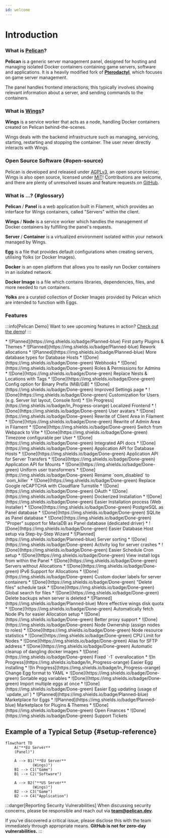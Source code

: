 ```yaml
---
id: welcome
---
```



# Introduction

### What is [Pelican](https://github.com/pelican-dev/panel)?

**Pelican** is a generic server management panel, designed for hosting and managing isolated Docker containers containing game servers, software and applications.
It is a heavily modified fork of [**Pterodactyl**](https://pterodactyl.io/), which focuses on game server management. 

The panel handles frontend interactions; this typically involves showing relevant information about a server, and sending commands to the containers.

### What is [Wings](https://github.com/pelican-dev/wings)?

**Wings** is a service worker that acts as a node, handling Docker containers created on Pelican behind-the-scenes.

Wings deals with the backend infrastructure such as managing, servicing, starting, restarting and stopping the container. The user never directly interacts with Wings.

### Open Source Software {#open-source}
Pelican is developed and released under [AGPLv3](https://www.gnu.org/licenses/agpl-3.0.en.html), an open source license; Wings is also open source, licensed under [MIT](https://opensource.org/license/mit)!
Contributions are welcome, and there are plenty of unresolved issues and feature requests on [GitHub](https://github.com/pelican-dev).

### What is ...? {#glossary}

**Pelican** / **Panel** is a web application built in Filament, which provides an interface for Wings containers, called "Servers" within the client.

**Wings** / **Node** is a service worker which handles the management of Docker containers by fulfilling the panel's requests.

**Server** / **Container** is a virtualized environment isolated within your network managed by Wings.

**Egg** is a file that provides default configurations when creating servers, utilising Yolks (or Docker Images).

**Docker** is an open platform that allows you to easily run Docker containers in an isolated network.

**Docker Image** is a file which contains libraries, dependencies, files, and more needed to run containers.

**Yolks** are a curated collection of Docker Images provided by Pelican which are intended to function with Eggs.

### Features

:::info[Pelican Demo]
Want to see upcoming features in action? [Check out the demo](https://demo.pelican.dev)!
:::

<Tabs>
    <TabItem value="1" label="General">
        * ![Planned](https://img.shields.io/badge/Planned-blue) First party Plugins & Themes
        * ![Planned](https://img.shields.io/badge/Planned-blue) Rework allocations
        * ![Planned](https://img.shields.io/badge/Planned-blue) More database types for Database Hosts
        * ![Done](https://img.shields.io/badge/Done-green) Webhooks
        * ![Done](https://img.shields.io/badge/Done-green) Roles & Permissions for Admins
        * ![Done](https://img.shields.io/badge/Done-green) Replace Nests & Locations with Tags
        * ![Done](https://img.shields.io/badge/Done-green) Config option for Binary Prefix (MiB/GiB)
        * ![Done](https://img.shields.io/badge/Done-green) Improved Settings page
        * ![Done](https://img.shields.io/badge/Done-green) Customization for Users (e.g. Server list layout, Console font)
    </TabItem>
    <TabItem value="2" label="Frontend">
        * ![In Progress](https://img.shields.io/badge/In_Progress-orange) Localized Frontend
        * ![Done](https://img.shields.io/badge/Done-green) User avatars
        * ![Done](https://img.shields.io/badge/Done-green) Rewrite of Client Area in Filament
        * ![Done](https://img.shields.io/badge/Done-green) Rewrite of Admin Area in Filament
        * ![Done](https://img.shields.io/badge/Done-green) Switch from Webpack to Vite
        * ![Done](https://img.shields.io/badge/Done-green) Timezone configurable per User
    </TabItem>
    <TabItem value="3" label="API">
        * ![Done](https://img.shields.io/badge/Done-green) Integrated API docs
        * ![Done](https://img.shields.io/badge/Done-green) Application API for Database Hosts
        * ![Done](https://img.shields.io/badge/Done-green) Application API for Server Transfers
        * ![Done](https://img.shields.io/badge/Done-green) Application API for Mounts
        * ![Done](https://img.shields.io/badge/Done-green) Uniform user transformers
        * ![Done](https://img.shields.io/badge/Done-green) Rename `oom_disabled` to `oom_killer`
    </TabItem>
    <TabItem value="4" label="Auth">
        * ![Done](https://img.shields.io/badge/Done-green) Replace Google reCAPTCHA with Cloudflare Turnstile
        * ![Done](https://img.shields.io/badge/Done-green) OAuth
    </TabItem>
    <TabItem value="5" label="Setup">
        * ![Done](https://img.shields.io/badge/Done-green) Dockerized Installation
        * ![Done](https://img.shields.io/badge/Done-green) Easier Installation process (Web Installer)
        * ![Done](https://img.shields.io/badge/Done-green) PostgreSQL as Panel database
        * ![Done](https://img.shields.io/badge/Done-green) SQLite as Panel database
        * ![Done](https://img.shields.io/badge/Done-green) "Proper" support for MariaDB as Panel database (dedicated driver)
        * ![Done](https://img.shields.io/badge/Done-green) Easier Database Host setup via Step-by-Step Wizard
    </TabItem>
    <TabItem value="6" label="Server">
        * ![Planned](https://img.shields.io/badge/Planned-blue) Server sorting
        * ![Done](https://img.shields.io/badge/Done-green) Activity log for server crashes
        * ![Done](https://img.shields.io/badge/Done-green) Easier Schedule Cron setup
        * ![Done](https://img.shields.io/badge/Done-green) View install logs from within the Panel
        * ![Done](https://img.shields.io/badge/Done-green) Servers without Allocations
        * ![Done](https://img.shields.io/badge/Done-green) IPv6 Support for Allocations
        * ![Done](https://img.shields.io/badge/Done-green) Custom docker labels for server containers
        * ![Done](https://img.shields.io/badge/Done-green) "Delete files" schedule task
        * ![Done](https://img.shields.io/badge/Done-green) Global search for files
        * ![Done](https://img.shields.io/badge/Done-green) Delete backups when server is deleted
    </TabItem>
    <TabItem value="7" label="Node">
        * ![Planned](https://img.shields.io/badge/Planned-blue) More effective wings disk quota
        * ![Done](https://img.shields.io/badge/Done-green) Automatically fetch Node IPs for easier Allocation setup
        * ![Done](https://img.shields.io/badge/Done-green) Better proxy support
        * ![Done](https://img.shields.io/badge/Done-green) Node Ownership (assign nodes to roles)
        * ![Done](https://img.shields.io/badge/Done-green) Node resource statistics
        * ![Done](https://img.shields.io/badge/Done-green) CPU Limit for Nodes
        * ![Done](https://img.shields.io/badge/Done-green) Alias for SFTP address
        * ![Done](https://img.shields.io/badge/Done-green) Automatic cleanup of dangling docker images
        * ![Done](https://img.shields.io/badge/Done-green) Fixed `-1` overallocation
    </TabItem>
    <TabItem value="8" label="Eggs">
        * ![In Progress](https://img.shields.io/badge/In_Progress-orange) Easier Egg installing
        * ![In Progress](https://img.shields.io/badge/In_Progress-orange) Change Egg format to YAML
        * ![Done](https://img.shields.io/badge/Done-green) Sortable egg variables
        * ![Done](https://img.shields.io/badge/Done-green) Import multiple eggs at once
        * ![Done](https://img.shields.io/badge/Done-green) Easier Egg updating (usage of `update_url`)
    </TabItem>
    <TabItem value="9" label="Hub">
        * ![Planned](https://img.shields.io/badge/Planned-blue) Marketplace for Eggs
        * ![Planned](https://img.shields.io/badge/Planned-blue) Marketplace for Plugins & Themes
        * ![Done](https://img.shields.io/badge/Done-green) Open Finances
        * ![Done](https://img.shields.io/badge/Done-green) Support Tickets
    </TabItem>
</Tabs>

## Example of a Typical Setup {#setup-reference}

```mermaid
flowchart TD
    A("**EU Server**
    (Panel)")

    A --> B1("**EU Server**
            (Wings)")
    B1 --> C1("Game")
    B1 --> C2("Software")

    A --> B2("**US Server**
            (Wings)")
    B2 --> C3("Game")
    B2 --> C4("Application")
```

:::danger[Reporting Security Vulnerabilities]
When discussing security concerns, please be responsible and reach out via **team@pelican.dev**.

If you've discovered a critical issue, please disclose this with the team immediately through appropriate means. **GitHub is not for zero-day vulnerabilities.**
:::